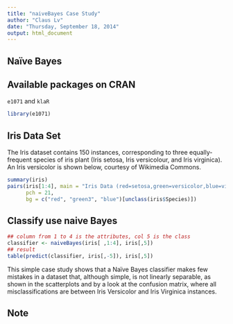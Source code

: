 ```yaml
---
title: "naiveBayes Case Study"
author: "Claus Lv"
date: "Thursday, September 18, 2014"
output: html_document
---
```


## Naïve Bayes


## Available packages on CRAN
`e1071` and `klaR`

```r
library(e1071)
```

## Iris Data Set
The Iris dataset contains 150 instances, corresponding to three equally-frequent species of iris plant (Iris setosa, Iris versicolour, and Iris virginica). An Iris versicolor is shown below, courtesy of Wikimedia Commons.

```r
summary(iris)
pairs(iris[1:4], main = "Iris Data (red=setosa,green=versicolor,blue=virginica)",
      pch = 21,
      bg = c("red", "green3", "blue")[unclass(iris$Species)])
```

## Classify use naive Bayes
```r
## column from 1 to 4 is the attributes, col 5 is the class
classifier <- naiveBayes(iris[ ,1:4], iris[,5])
## result
table(predict(classifier, iris[,-5]), iris[,5])
```

This simple case study shows that a Naïve Bayes classifier makes few mistakes in a dataset that, although simple, is not linearly separable, as shown in the scatterplots and by a look at the confusion matrix, where all misclassifications are between Iris Versicolor and Iris Virginica instances.

## Note
